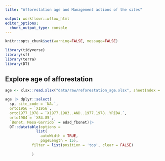 ```yaml
---
title: "Afforestation age and Management actions of the sites"

output: workflowr::wflow_html
editor_options:
  chunk_output_type: console
---
```



```r
knitr::opts_chunk$set(warning=FALSE, message=FALSE)
```


```r
library(tidyverse)
library(sf)
library(terra)
library(DT)
```


## Explore age of afforestation 


```r
age <- xlsx::read.xlsx("data/raw/reforestation_age.xlsx", sheetIndex = 1)

age |> dplyr::select(
  sp, site_code = `NA.`, 
  orto1956 = `X1956`,
  orto1977_1978 = `X1977.1983..AND..1977.1978..YRIDA.`,
  orto1984 = `X84.85`,
  `Bonet; Mesa-Garrido` = edad_fbonet)|> 
  DT::datatable(options =
              list(
                autoWidth = TRUE,
                pageLength = 15), 
            filter = list(position = 'top', clear = FALSE)
            
            )
```
